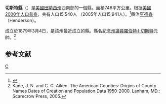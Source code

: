 {{noteTA
|T=zh-hans:切斯特县 (田纳西州);zh-hk:切斯特縣 (田納西州);zh-tw:切斯特郡 (田納西州);
}}

{{Otheruses|切斯特縣|subject=美國田納西州的一個縣|other=同名的縣}}
<!--[[File:Map_of_Tennessee_highlighting_Chester_County.svg|right]]-->
{{Infobox U.S. County
| county = 切斯特縣
| state = 田納西州
| en county = Chester County
| en state = Tennessee
| seal = 
| seallink = 
| founded = 1879
| seat = [[Henderson,_Tennessee|Henderson]]
| largest city = Henderson
| area mi = 289
| area km = 748
| area land mi = 289
| area land km = 747
| area water mi = 0
| area water km = 1
| area percentage = .08%
| census yr = 2000
| pop = 15,540
| density mi = 54
| density km = 21
| time zone = Central
| UTC offset = -6
| DST offset= -5
| footnotes = 
| web = 
|}}
'''切斯特縣'''（{{lang-en|Chester County}}）是[[美國|美國]][[田納西州|田納西州]]西南部的一個縣。面積748平方公里。根据[[美國2000年人口普查|美國2000年人口普查]]，共有人口15,540人 （2005年人口15,941人）。<ref>{{Cite web |url=http://www.census.gov/popest/counties/tables/CO-EST2005-01-47.xls |title=存档副本 |access-date=2007-05-12 |archive-url=https://web.archive.org/web/20070227163310/http://www.census.gov/popest/counties/tables/CO-EST2005-01-47.xls |archive-date=2007-02-27 |dead-url=yes }}</ref>縣治[[亨德森_(田納西州)|亨德森]]（Henderson）。

成立於1879年3月4日，是該州最近成立的縣。縣名紀念[[田納西州州議會|州議員]][[羅伯特·I·切斯特|羅伯特·I·切斯特]]元帥。<ref>Kane, J. N. and C. C. Aiken. The American Counties: Origins of County Names Dates of Creation and Population Data 1950-2000. Lanham, MD.: Scarecrow Press, 2005.</ref>

==参考文献==
<div class="references-small">
<references />
</div>
[[Category:田納西州行政區劃|C]]